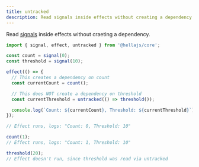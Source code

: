 ```yaml
---
title: untracked
description: Read signals inside effects without creating a dependency.
---
```


Read <a href="/api/reactive/signal">signals</a> inside effects without craeting a dependency.

```typescript
import { signal, effect, untracked } from '@hellajs/core';

const count = signal(0);
const threshold = signal(10);

effect(() => {
  // This creates a dependency on count
  const currentCount = count();

  // This does NOT create a dependency on threshold
  const currentThreshold = untracked(() => threshold());

  console.log(`Count: ${currentCount}, Threshold: ${currentThreshold}`);
});

// Effect runs, logs: "Count: 0, Threshold: 10"

count(1);
// Effect runs, logs: "Count: 1, Threshold: 10"

threshold(20);
// Effect doesn't run, since threshold was read via untracked
```